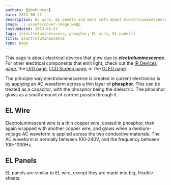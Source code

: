 ```yaml
---
authors: [gbmhunter]
date: 2013-08-22
description: EL wire, EL panels and more info about electroluminescence.
image: ./_assets/cover-image.webp
lastUpdated: 2013-08-22
tags: [electroluminescence, phosphor, EL wire, EL panels]
title: Electroluminescence
type: page
---
```


<WarningIsNotes />

This page is about electrical devices that glow due to _**electroluminescence**_. For other electrical components that emit light, check out the [IR Devices page,](/electronics/components/ir-devices) the [LED page](/electronics/components/diodes/light-emitting-diodes-leds/), [LCD Screen page](/electronics/components/lcd-screens), or the [OLED page](/electronics/components/oled-screens).

The principle way electroluminescence is created in current electronics is by applying an AC waveform across a thin layer of **phosphor**. This can be treated as a capacitor, with the phosphor being the dielectric. The phosphor glows as a small amount of  current passes through it.

## EL Wire

Electroluminescent wire is a thin copper wire, coated in phosphor, then again wrapped with another copper wire, and glows when a medium-voltage AC waveform is applied across the two conductive materials. The AC waveform is normally between 100-240V, and the frequency between 100-1000Hz.

## EL Panels

EL panels are similar to EL wire, except they are made into big, flexible sheets.
